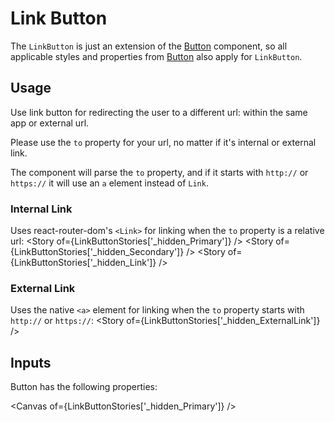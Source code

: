 

<Meta of={LinkButtonStories} name="Overview" />

# Link Button
The `LinkButton` is just an extension of the [Button](?path=/docs/components-button--overview) component, so all applicable styles and properties from [Button](?path=/docs/components-button--overview) also apply for `LinkButton`.


## Usage
Use link button for redirecting the user to a different url: within the same app or external url.

Please use the `to` property for your url, no matter if it's internal or external link.

The component will parse the `to` property, and if it starts with `http://` or `https://` it will use an `a` element instead of `Link`.

### Internal Link
Uses react-router-dom's `<Link>` for linking when the `to` property is a relative url:
<Canvas>
    <Story of={LinkButtonStories['_hidden_Primary']} />
    <Story of={LinkButtonStories['_hidden_Secondary']} />
    <Story of={LinkButtonStories['_hidden_Link']} />
</Canvas>

### External Link
Uses the native `<a>` element for linking when the `to` property starts with `http://` or `https://`:
<Canvas>
    <Story of={LinkButtonStories['_hidden_ExternalLink']} />
</Canvas>

## Inputs

Button has the following properties:

<Canvas of={LinkButtonStories['_hidden_Primary']} />
<Controls />
